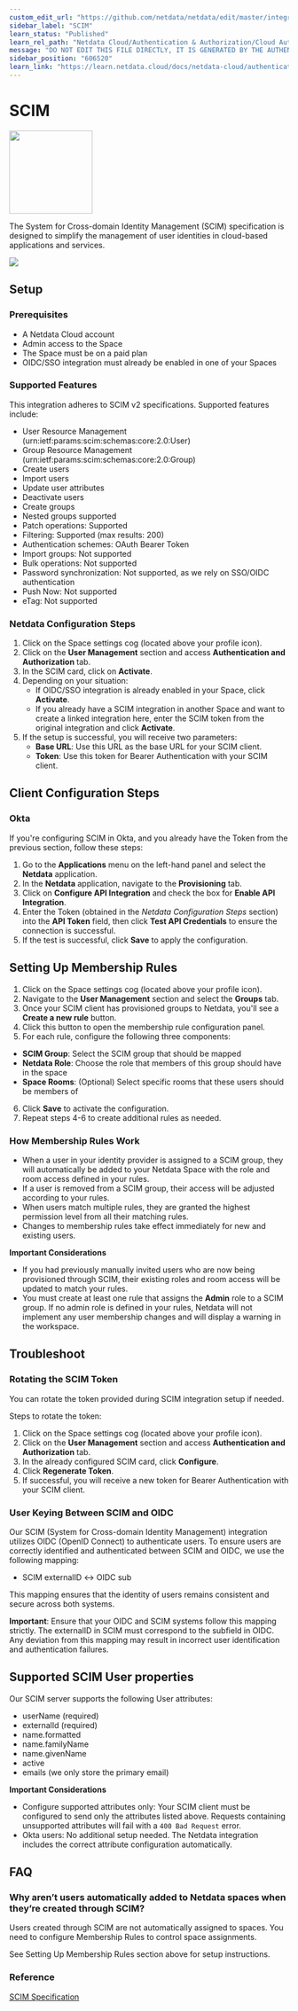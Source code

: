 ```yaml
---
custom_edit_url: "https://github.com/netdata/netdata/edit/master/integrations/cloud-authentication/metadata.yaml"
sidebar_label: "SCIM"
learn_status: "Published"
learn_rel_path: "Netdata Cloud/Authentication & Authorization/Cloud Authentication & Authorization Integrations"
message: "DO NOT EDIT THIS FILE DIRECTLY, IT IS GENERATED BY THE AUTHENTICATION'S metadata.yaml FILE"
sidebar_position: "606520"
learn_link: "https://learn.netdata.cloud/docs/netdata-cloud/authentication-&-authorization/cloud-authentication-&-authorization-integrations/scim"
---
```



# SCIM


<img src="https://netdata.cloud/img/scim.svg" width="150"/>


The System for Cross-domain Identity Management (SCIM) specification is designed to simplify the management of user identities in cloud-based applications and services.


<img src="https://img.shields.io/badge/maintained%20by-Netdata-%2300ab44" />

## Setup

### Prerequisites
- A Netdata Cloud account
- Admin access to the Space
- The Space must be on a paid plan
- OIDC/SSO integration must already be enabled in one of your Spaces

### Supported Features
This integration adheres to SCIM v2 specifications. Supported features include:

- User Resource Management (urn:ietf:params:scim:schemas:core:2.0:User)
- Group Resource Management (urn:ietf:params:scim:schemas:core:2.0:Group)
- Create users
- Import users
- Update user attributes
- Deactivate users
- Create groups
- Nested groups supported
- Patch operations: Supported
- Filtering: Supported (max results: 200)
- Authentication schemes: OAuth Bearer Token
- Import groups: Not supported
- Bulk operations: Not supported
- Password synchronization: Not supported, as we rely on SSO/OIDC authentication
- Push Now: Not supported
- eTag: Not supported

### Netdata Configuration Steps
1. Click on the Space settings cog (located above your profile icon).
2. Click on the **User Management** section and access **Authentication and Authorization** tab.
3. In the SCIM card, click on **Activate**.
4. Depending on your situation:
   - If OIDC/SSO integration is already enabled in your Space, click **Activate**.
   - If you already have a SCIM integration in another Space and want to create a linked integration here, enter the SCIM token from the original integration and click **Activate**.
5. If the setup is successful, you will receive two parameters:
   - **Base URL**: Use this URL as the base URL for your SCIM client.
   - **Token**: Use this token for Bearer Authentication with your SCIM client.

## Client Configuration Steps

### Okta
If you're configuring SCIM in Okta, and you already have the Token from the previous section, follow these steps:

1. Go to the **Applications** menu on the left-hand panel and select the **Netdata** application.
2. In the **Netdata** application, navigate to the **Provisioning** tab.
3. Click on **Configure API Integration** and check the box for **Enable API Integration**.
4. Enter the Token (obtained in the *Netdata Configuration Steps* section) into the **API Token** field, then click **Test API Credentials** to ensure the connection is successful.
5. If the test is successful, click **Save** to apply the configuration.

## Setting Up Membership Rules

1. Click on the Space settings cog (located above your profile icon).
2. Navigate to the **User Management** section and select the **Groups** tab.
3. Once your SCIM client has provisioned groups to Netdata, you'll see a **Create a new rule** button.
4. Click this button to open the membership rule configuration panel.
5. For each rule, configure the following three components:
  - **SCIM Group**: Select the SCIM group that should be mapped
  - **Netdata Role**: Choose the role that members of this group should have in the space
  - **Space Rooms**: (Optional) Select specific rooms that these users should be members of
6. Click **Save** to activate the configuration.
7. Repeat steps 4-6 to create additional rules as needed.

### How Membership Rules Work

- When a user in your identity provider is assigned to a SCIM group, they will automatically be added to your Netdata Space with the role and room access defined in your rules.
- If a user is removed from a SCIM group, their access will be adjusted according to your rules.
- When users match multiple rules, they are granted the highest permission level from all their matching rules.
- Changes to membership rules take effect immediately for new and existing users.

**Important Considerations**
- If you had previously manually invited users who are now being provisioned through SCIM, their existing roles and room access will be updated to match your rules.
- You must create at least one rule that assigns the **Admin** role to a SCIM group. If no admin role is defined in your rules, Netdata will not implement any user membership changes and will display a warning in the workspace.

## Troubleshoot

### Rotating the SCIM Token
You can rotate the token provided during SCIM integration setup if needed.

Steps to rotate the token:
1. Click on the Space settings cog (located above your profile icon).
2. Click on the **User Management** section and access **Authentication and Authorization** tab.
3. In the already configured SCIM card, click **Configure**.
4. Click **Regenerate Token**.
5. If successful, you will receive a new token for Bearer Authentication with your SCIM client.

### User Keying Between SCIM and OIDC
Our SCIM (System for Cross-domain Identity Management) integration utilizes OIDC (OpenID Connect) to authenticate users.
To ensure users are correctly identified and authenticated between SCIM and OIDC, we use the following mapping:

- SCIM externalID ↔ OIDC sub

This mapping ensures that the identity of users remains consistent and secure across both systems.

**Important**: Ensure that your OIDC and SCIM systems follow this mapping strictly.
The externalID in SCIM must correspond to the subfield in OIDC. Any deviation from this mapping may result
in incorrect user identification and authentication failures.

## Supported SCIM User properties

Our SCIM server supports the following User attributes:

- userName (required)
- externalId (required)
- name.formatted
- name.familyName
- name.givenName
- active
- emails (we only store the primary email)

**Important Considerations**
- Configure supported attributes only: Your SCIM client must be configured to send only the attributes listed above. Requests containing unsupported attributes will fail with a `400 Bad Request` error.
- Okta users: No additional setup needed. The Netdata integration includes the correct attribute configuration automatically.

## FAQ

### Why aren’t users automatically added to Netdata spaces when they’re created through SCIM?

Users created through SCIM are not automatically assigned to spaces. You need to configure Membership Rules to control space assignments.

See Setting Up Membership Rules section above for setup instructions.

### Reference
[SCIM Specification](https://scim.org)


